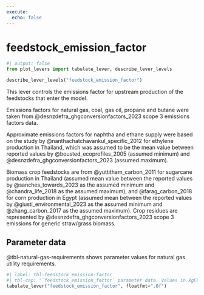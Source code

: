 ```yaml
---
execute:
  echo: false
---
```


# feedstock_emission_factor {#sec-feedstock-emission-factor}

```python
#| output: false
from plot_levers import tabulate_lever, describe_lever_levels
```

```python
describe_lever_levels("feedstock_emission_factor")
```

This lever controls the emissions factor for upstream production of the feedstocks that enter the model.

Emissions factors for natural gas, coal, gas oil, propane and butane were taken from @desnzdefra_ghgconversionfactors_2023 scope 3 emissions factors data.

Approximate emissions factors for naphtha and ethane supply were based on the study by @nanthachatchavankul_specific_2012 for ethylene production in Thailand, which was assumed to be the mean value between reported values by @bousted_ecoprofiles_2005 (assumed minimum) and @desnzdefra_ghgconversionfactors_2023 (assumed maximum).

<!-- Question: is this representative enough? The value above was the assumed mean given the limited data available. -->

Biomass crop feedstocks are from @yuttitham_carbon_2011 for sugarcane production in Thailand (assumed mean value between the reported values by @sanches_towards_2023 as the assumed minimum and @chandra_life_2018 as the assumed maximum), and @farag_carbon_2018 for corn production in Egypt (assumed mean between the reported values by @giusti_environmental_2023 as the assumed minimum and @zhang_carbon_2017 as the assumed maximum).  Crop residues are represented by @desnzdefra_ghgconversionfactors_2023 scope 3 emissions for generic straw/grass biomass.

## Parameter data

@tbl-natural-gas-requirements shows parameter values for natural gas utility requirements.

```python
#| label: tbl-feedstock_emission-factor
#| tbl-cap: "`feedstock_emission_factor` parameter data. Values in kgCO~2e~ per tonne product."
tabulate_lever("feedstock_emission_factor", floatfmt=".0f")
```
